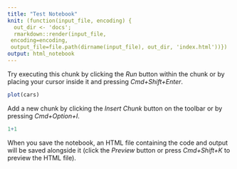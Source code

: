 ```yaml
---
title: "Test Notebook"
knit: (function(input_file, encoding) {
  out_dir <- 'docs';
  rmarkdown::render(input_file,
 encoding=encoding,
 output_file=file.path(dirname(input_file), out_dir, 'index.html'))})
output: html_notebook
---
```


Try executing this chunk by clicking the *Run* button within the chunk or by placing your cursor inside it and pressing *Cmd+Shift+Enter*. 

```r
plot(cars)
```

Add a new chunk by clicking the *Insert Chunk* button on the toolbar or by pressing *Cmd+Option+I*.


```r
1+1
```

When you save the notebook, an HTML file containing the code and output will be saved alongside it (click the *Preview* button or press *Cmd+Shift+K* to preview the HTML file). 

